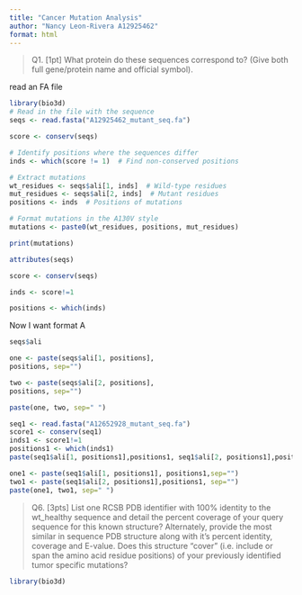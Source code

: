 ```yaml
---
title: "Cancer Mutation Analysis"
author: "Nancy Leon-Rivera A12925462"
format: html
---
```




>Q1. [1pt] What protein do these sequences correspond to? (Give both full gene/protein name
and official symbol).

read an FA file
```r
library(bio3d)
# Read in the file with the sequence
seqs <- read.fasta("A12925462_mutant_seq.fa")

```

```r


score <- conserv(seqs)

# Identify positions where the sequences differ
inds <- which(score != 1)  # Find non-conserved positions

# Extract mutations
wt_residues <- seqs$ali[1, inds]  # Wild-type residues
mut_residues <- seqs$ali[2, inds]  # Mutant residues
positions <- inds  # Positions of mutations

# Format mutations in the A130V style
mutations <- paste0(wt_residues, positions, mut_residues)

print(mutations)
```


```r
attributes(seqs)
```
```r
score <- conserv(seqs)
```

```r
inds <- score!=1

```

```r
positions <- which(inds)
```
Now I want format A
```r
seqs$ali
```

```r
one <- paste(seqs$ali[1, positions],
positions, sep="")

two <- paste(seqs$ali[2, positions],
positions, sep="")

paste(one, two, sep=" ")

```





```r
seq1 <- read.fasta("A12652928_mutant_seq.fa")
score1 <- conserv(seq1)
inds1 <- score1!=1
positions1 <- which(inds1)
paste(seq1$ali[1, positions1],positions1, seq1$ali[2, positions1],positions1, sep="", collapse =NULL, recycle0 = F)
```


```r

one1 <- paste(seq1$ali[1, positions1], positions1,sep="")
two1 <- paste(seq1$ali[2, positions1],positions1, sep="")
paste(one1, two1, sep=" ")

```





>Q6. [3pts] List one RCSB PDB identifier with 100% identity to the wt_healthy sequence
and detail the percent coverage of your query sequence for this known structure? Alternately,
provide the most similar in sequence PDB structure along with it’s percent identity, coverage
and E-value. Does this structure “cover” (i.e. include or span the amino acid residue positions)
of your previously identified tumor specific mutations?

```r
library(bio3d)

```









